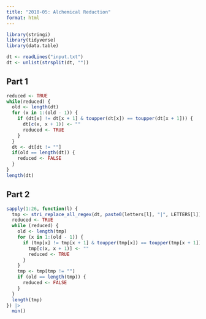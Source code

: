 ```yaml
---
title: "2018-05: Alchemical Reduction"
format: html
---
```


```r
library(stringi)
library(tidyverse)
library(data.table)
```

```r
dt <- readLines("input.txt")
dt <- unlist(strsplit(dt, ""))
```

## Part 1

```r
reduced <- TRUE
while(reduced) {
  old <- length(dt)
  for (x in 1:(old - 1)) {
    if (dt[x] != dt[x + 1] & toupper(dt[x]) == toupper(dt[x + 1])) {
      dt[c(x, x + 1)] <- ""
      reduced <- TRUE
    }
  }
  dt <- dt[dt != ""]
  if(old == length(dt)) {
    reduced <- FALSE
  }
}
length(dt)
```

## Part 2

```r
sapply(1:26, function(l) {
  tmp <- stri_replace_all_regex(dt, paste0(letters[l], "|", LETTERS[l]), "")
  reduced <- TRUE
  while (reduced) {
    old <- length(tmp)
    for (x in 1:(old - 1)) {
      if (tmp[x] != tmp[x + 1] & toupper(tmp[x]) == toupper(tmp[x + 1])) {
        tmp[c(x, x + 1)] <- ""
        reduced <- TRUE
      }
    }
    tmp <- tmp[tmp != ""]
    if (old == length(tmp)) {
      reduced <- FALSE
    }
  }
  length(tmp)
}) |>
  min()
```

